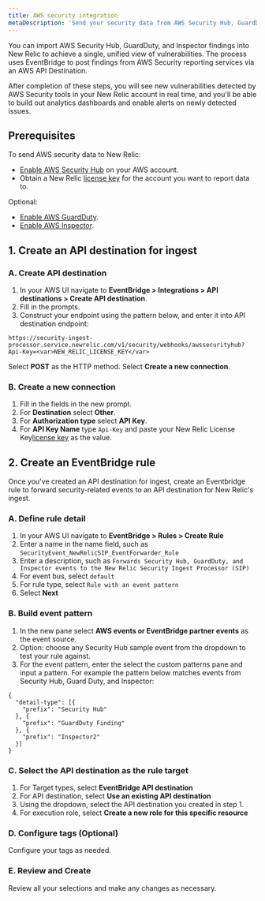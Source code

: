 ```yaml
---
title: AWS security integration
metaDescription: 'Send your security data from AWS Security Hub, GuardDuty, and inspector directly to New Relic.'
---
```

You can import AWS Security Hub, GuardDuty, and Inspector findings into New Relic to achieve a single, unified view of vulnerabilities. The process uses EventBridge to post findings from AWS Security reporting services via an AWS API Destination.

After completion of these steps, you will see new vulnerabilities detected by AWS Security tools in your New Relic account in real time, and you'll be able to build out analytics dashboards and enable alerts on newly detected issues.

## Prerequisites

To send AWS security data to New Relic:
- [Enable AWS Security Hub](https://docs.aws.amazon.com/securityhub/latest/userguide/securityhub-settingup.html) on your AWS account. 
- Obtain a New Relic [license key](/docs/accounts-partnerships/install-new-relic/account-setup/license-key) for the account you want to report data to.

Optional: 
- [Enable AWS GuardDuty](https://docs.aws.amazon.com/guardduty/latest/ug/guardduty_settingup.html).
- [Enable AWS Inspector](https://docs.aws.amazon.com/inspector/latest/user/getting_started_tutorial.html).

## 1. Create an API destination for ingest

### A. Create API destination

1. In your AWS UI navigate to **EventBridge > Integrations > API destinations > Create API destination**.
2. Fill in the prompts.
3. Construct your endpoint using the pattern below, and enter it into API destination endpoint:

```
https://security-ingest-processor.service.newrelic.com/v1/security/webhooks/awssecurityhub?Api-Key=<var>NEW_RELIC_LICENSE_KEY</var>
```

Select **POST** as the HTTP method.
Select **Create a new connection**.

### B. Create a new connection
1. Fill in the fields in the new prompt.
2. For **Destination** select **Other**.
3. For **Authorization type** select **API Key**.
4. For **API Key Name** type `Api-Key` and paste your New Relic License Key[license key](/docs/accounts-partnerships/install-new-relic/account-setup/license-key) as the value.

## 2. Create an EventBridge rule

Once you've created an API destination for ingest, create an Eventbridge rule to forward security-related events to an API destination for New Relic's ingest.

### A. Define rule detail

1. In your AWS UI navigate to **EventBridge > Rules > Create Rule**
2. Enter a name in the name field, such as `SecurityEvent_NewRelicSIP_EventForwarder_Rule`
3. Enter a description, such as `Forwards Security Hub, GuardDuty, and Inspector events to the New Relic Security Ingest Processor (SIP)`
4. For event bus, select `default`
5. For rule type, select `Rule with an event pattern`
6. Select **Next**

### B. Build event pattern

1. In the new pane select **AWS events or EventBridge partner events** as the event source.
2. Option: choose any Security Hub sample event from the dropdown to test your rule against. 
3. For the event pattern, enter the select the custom patterns pane and input a pattern. For example the pattern below matches events from Security Hub, Guard Duty, and Inspector:

```
{
  "detail-type": [{
    "prefix": "Security Hub"
  }, {
    "prefix": "GuardDuty Finding"
  }, {
    "prefix": "Inspector2"
  }]
}
```

### C. Select the API destination as the rule target

1. For Target types, select **EventBridge API destination**
2. For API destination, select **Use an existing API destination**
3. Using the dropdown, select the API destination you created in step 1.
4. For execution role, select **Create a new role for this specific resource**

### D. Configure tags (Optional)

Configure your tags as needed.

### E.  Review and Create

Review all your selections and make any changes as necessary. 



